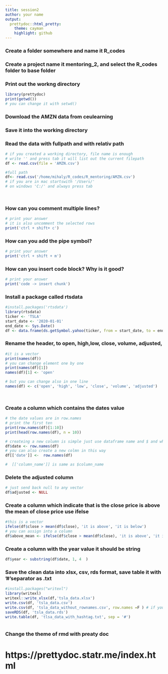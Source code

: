 ```yaml
---
title: session2
author: your name
output:
  prettydoc::html_pretty:
    theme: cayman
    highlight: github
---
```


### Create a folder somewhere and name it R_codes
### Create a project name it mentoring_2, and select the R_codes folder to base folder

### Print out the workng directory
```r
library(prettydoc)
print(getwd())
# you can change it with setwd() 
```


### Download the AMZN data from ceulearning
### Save it into the working directory
### Read the data with fullpath and with relativ path
```r
# if you created a working directory, file name is enough
# write '' and press tab it will list out the current filepath
df <- read.csv(file = 'AMZN.csv')

#full path 
df<- read.csv('/home/mihaly/R_codes/R_mentoring/AMZN.csv')
# if you are in mac startswith '/Users/'
# on windows 'C:/' and always press tab
 



```


### How can you comment multiple lines?
```r
# print your answer 
# it is also uncomment the selected rows
print('ctrl + shift+ c')
```

### How can you add the pipe symbol?
```r
# print your answer 
print('ctrl + shift + m')
```

### How can you insert code block? Why is it good?
```r
# print your answer 
print('code -> insert chunk')
```


### Install a package called rtsdata



```r
#install.packages('rtsdata') 
library(rtsdata)
ticker <- 'TSLA'
start_date <- '2020-01-01'
end_date <- Sys.Date()
df <- data.frame(ds.getSymbol.yahoo(ticker, from = start_date, to = end_date))

```

### Rename the header, to open, high,low, close, volume, adjusted,

```r
#it is a vector
print(names(df))
# you can change element one by one
print(names(df)[1])
names(df)[1] <- 'open'

# but you can change also in one line
names(df) <- c('open', 'high', 'low', 'close', 'volume', 'adjusted')




```


### Create a column which contains the dates value
```r
# the date values are in row.names 
# print the first ten
print(row.names(df)[1:10])
print(head(row.names(df), n = 10))

# createing a new column is simple just use dataframe name and $ and what you write after that will be the name of new column
df$date <- row.names(df)
# you can also create a new colmn in this way
df[['date']] <-  row.names(df)

#  [['column_name']] is same as $column_name

```


### Delete the adjusted column
```r
# just send back null to any vector
df$adjusted <- NULL
```

### Create a column which indicate that is the close price is above the mean of close price use ifelse
```r
#this is a vector
ifelse(df$close > mean(df$close), 'it is above', 'it is below')
# you can assign into a column
df$above_mean <- ifelse(df$close > mean(df$close), 'it is above', 'it is below')
```

### Create a column with the year value it should be string
```r
df$year <- substring(df$date, 1, 4  )


```

### Save the clean data into xlsx, csv, rds format, save table it with '#'separator as .txt 
```r
#install.packages("writexl")
library(writexl)
writexl::write_xlsx(df,'tsla_data.xlsx')
write.csv(df, 'tsla_data.csv') 
write.csv(df, 'tsla_data_without_rownames.csv', row.names =F ) # if you do not want to ad row.names
saveRDS(df, 'tsla_data.rds')
write.table(df, 'tlsa_data_with_hashtag.txt', sep = '#')



```

### Change the theme of rmd with preaty doc
# https://prettydoc.statr.me/index.html
